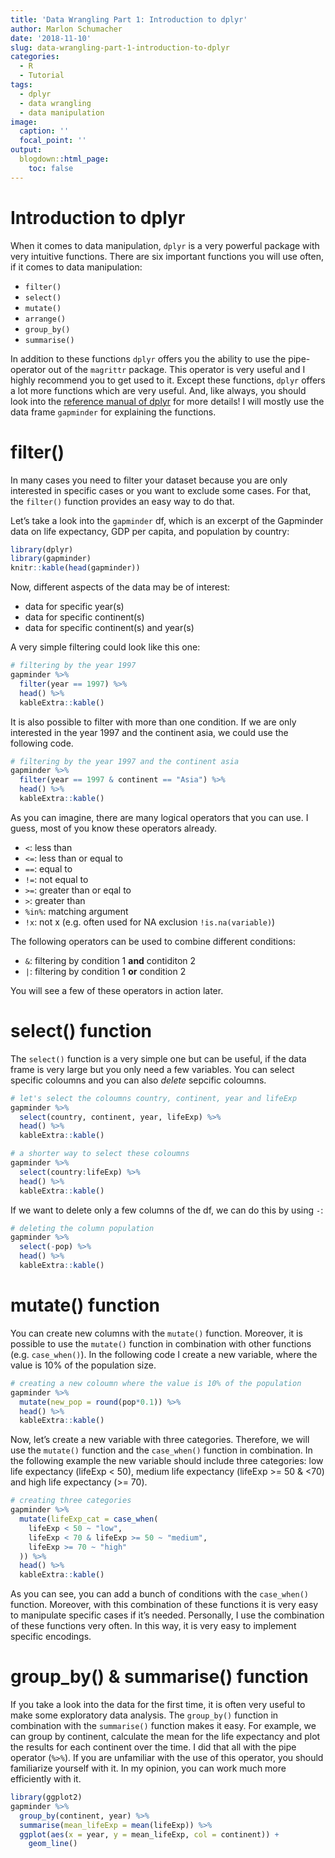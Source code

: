 ```yaml
---
title: 'Data Wrangling Part 1: Introduction to dplyr'
author: Marlon Schumacher
date: '2018-11-10'
slug: data-wrangling-part-1-introduction-to-dplyr
categories:
  - R
  - Tutorial
tags:
  - dplyr
  - data wrangling
  - data manipulation
image:
  caption: ''
  focal_point: ''
output: 
  blogdown::html_page:
    toc: false
---
```


# Introduction to dplyr

When it comes to data manipulation, `dplyr` is a very powerful package with very intuitive functions. There are six important functions you will use often, if it comes to data manipulation:

+ `filter()`
+ `select()`
+ `mutate()`
+ `arrange()`
+ `group_by()`
+ `summarise()`

In addition to these functions `dplyr` offers you the ability to use the pipe-operator out of the `magrittr` package. This operator is very useful and I highly recommend you to get used to it. Except these functions, `dplyr` offers a lot more functions which are very useful. And, like always, you should look into the [reference manual of dplyr](https://cran.r-project.org/web/packages/dplyr/dplyr.pdf) for more details! I will mostly use the data frame `gapminder` for explaining the functions. 

# filter()

In many cases you need to filter your dataset because you are only interested in specific cases or you want to exclude some cases. For that, the `filter()` function provides an easy way to do that.

Let's take a look into the `gapminder` df, which is an excerpt of the Gapminder data on life expectancy, GDP per capita, and population by country:
```r
library(dplyr)
library(gapminder)
knitr::kable(head(gapminder))
```

Now, different aspects of the data may be of interest:

+ data for specific year(s)
+ data for specific continent(s)
+ data for specific continent(s) and year(s)

A very simple filtering could look like this one:
```r
# filtering by the year 1997
gapminder %>% 
  filter(year == 1997) %>% 
  head() %>% 
  kableExtra::kable()
```

It is also possible to filter with more than one condition. If we are only interested in the year 1997 and the continent asia, we could use the following code.
```r
# filtering by the year 1997 and the continent asia
gapminder %>% 
  filter(year == 1997 & continent == "Asia") %>% 
  head() %>% 
  kableExtra::kable()
```

As you can imagine, there are many logical operators that you can use. I guess, most of you know these operators already.

+ `<`: less than
+ `<=`: less than or equal to
+ `==`: equal to
+ `!=`: not equal to
+ `>=`: greater than or eqal to
+ `>`: greater than
+ `%in%`: matching argument
+ `!x`: not x (e.g. often used for NA exclusion `!is.na(variable)`)

The following operators can be used to combine different conditions:

+ `&`: filtering by condition 1 **and** contiditon 2
+ `|`: filtering by condition 1 **or** condition 2

You will see a few of these operators in action later.

# select() function

The `select()` function is a very simple one but can be useful, if the data frame is very large but you only need a few variables. You can select specific coloumns and you can also *delete* sepcific coloumns.

```r
# let's select the coloumns country, continent, year and lifeExp
gapminder %>% 
  select(country, continent, year, lifeExp) %>% 
  head() %>% 
  kableExtra::kable()

# a shorter way to select these coloumns
gapminder %>% 
  select(country:lifeExp) %>% 
  head() %>% 
  kableExtra::kable()
```

If we want to delete only a few columns of the df, we can do this by using `-`:
```r
# deleting the column population
gapminder %>% 
  select(-pop) %>% 
  head() %>% 
  kableExtra::kable()
```

# mutate() function

You can create new columns with the `mutate()` function. Moreover, it is possible to use the `mutate()` function in combination with other functions (e.g. `case_when()`). In the following code I create a new variable, where the value is 10% of the population size.

```r
# creating a new coloumn where the value is 10% of the population
gapminder %>% 
  mutate(new_pop = round(pop*0.1)) %>% 
  head() %>% 
  kableExtra::kable()
```

Now, let's create a new variable with three categories. Therefore, we will use the `mutate()` function and the `case_when()` function in combination. In the following example the new variable should include three categories: low life expectancy (lifeExp < 50), medium life expectancy (lifeExp >= 50 & <70) and high life expectancy (>= 70). 

```r
# creating three categories
gapminder %>% 
  mutate(lifeExp_cat = case_when(
    lifeExp < 50 ~ "low",
    lifeExp < 70 & lifeExp >= 50 ~ "medium", 
    lifeExp >= 70 ~ "high"
  )) %>% 
  head() %>% 
  kableExtra::kable()
```

As you can see, you can add a bunch of conditions with the `case_when()` function. Moreover, with this combination of these functions it is very easy to manipulate specific cases if it's needed. Personally, I use the combination of these functions very often. In this way, it is very easy to implement specific encodings.

# group_by() & summarise() function

If you take a look into the data for the first time, it is often very useful to make some exploratory data analysis. The `group_by()` function in combination with the `summarise()` function makes it easy. For example, we can group by continent, calculate the mean for the life expectancy and plot the results for each continent over the time. I did that all with the pipe operator (`%>%`). If you are unfamiliar with the use of this operator, you should familiarize yourself with it. In my opinion, you can work much more efficiently with it.

```r
library(ggplot2)
gapminder %>% 
  group_by(continent, year) %>% 
  summarise(mean_lifeExp = mean(lifeExp)) %>% 
  ggplot(aes(x = year, y = mean_lifeExp, col = continent)) +
    geom_line()
```


